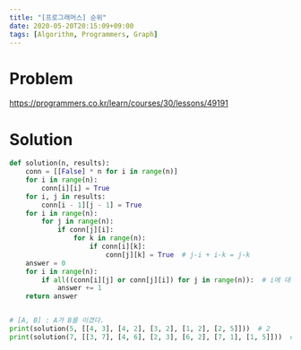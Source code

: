 ```yaml
---
title: "[프로그래머스] 순위"
date: 2020-05-20T20:15:09+09:00
tags: [Algorithm, Programmers, Graph]
---
```


# Problem

<https://programmers.co.kr/learn/courses/30/lessons/49191>

# Solution

```py
def solution(n, results):
    conn = [[False] * n for i in range(n)]
    for i in range(n):
        conn[i][i] = True
    for i, j in results:
        conn[i - 1][j - 1] = True
    for i in range(n):
        for j in range(n):
            if conn[j][i]:
                for k in range(n):
                    if conn[i][k]:
                        conn[j][k] = True  # j-i + i-k = j-k
    answer = 0
    for i in range(n):
        if all((conn[i][j] or conn[j][i]) for j in range(n)):  # i에 대해 모든 위치를 알 수 있다면
            answer += 1
    return answer


# [A, B] : A가 B를 이겼다.
print(solution(5, [[4, 3], [4, 2], [3, 2], [1, 2], [2, 5]]))  # 2
print(solution(7, [[3, 7], [4, 6], [2, 3], [6, 2], [7, 1], [1, 5]]))  # 7
```
